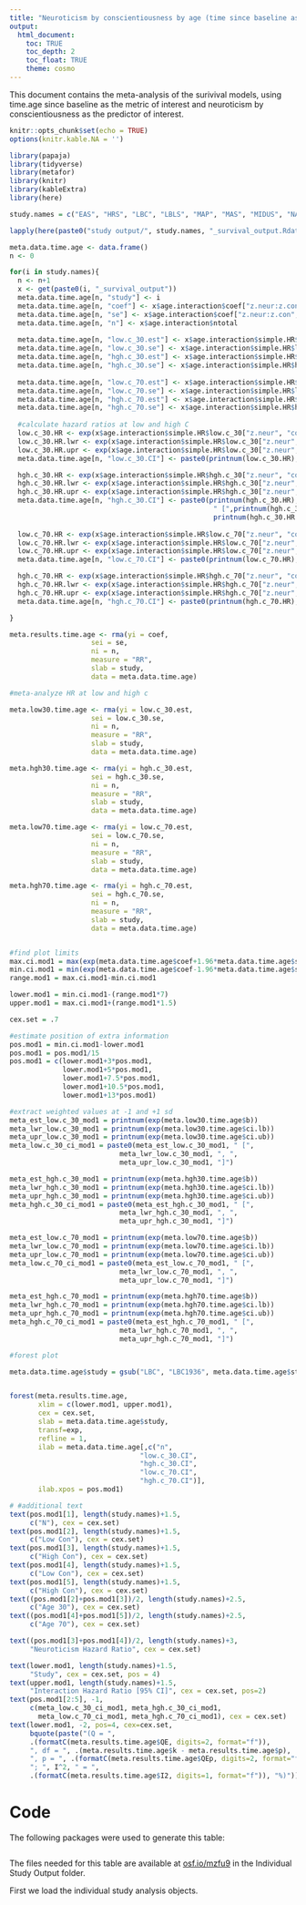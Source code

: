 ```yaml
---
title: "Neuroticism by conscientiousness by age (time since baseline as metric)"
output: 
  html_document:
    toc: TRUE
    toc_depth: 2
    toc_float: TRUE
    theme: cosmo
---
```

This document contains the meta-analysis of the surivival models, using time.age since baseline as the metric of interest and neuroticism by conscientiousness as the predictor of interest.

```r
knitr::opts_chunk$set(echo = TRUE)
options(knitr.kable.NA = '')
```


```r
library(papaja)
library(tidyverse)
library(metafor)
library(knitr)
library(kableExtra)
library(here)
```


```r
study.names = c("EAS", "HRS", "LBC", "LBLS", "MAP", "MAS", "MIDUS", "NAS", "OATS", "ROS", "SLS", "WLS")

lapply(here(paste0("study output/", study.names, "_survival_output.Rdata")), load, .GlobalEnv)
```

```r
meta.data.time.age <- data.frame()
n <- 0

for(i in study.names){
  n <- n+1
  x <- get(paste0(i, "_survival_output"))
  meta.data.time.age[n, "study"] <- i
  meta.data.time.age[n, "coef"] <- x$age.interaction$coef["z.neur:z.con", "coef"]
  meta.data.time.age[n, "se"] <- x$age.interaction$coef["z.neur:z.con", "se(coef)"]
  meta.data.time.age[n, "n"] <- x$age.interaction$ntotal
  
  meta.data.time.age[n, "low.c_30.est"] <- x$age.interaction$simple.HR$low.c_30["z.neur", "coef"]
  meta.data.time.age[n, "low.c_30.se"] <- x$age.interaction$simple.HR$low.c_30["z.neur", "se(coef)"]
  meta.data.time.age[n, "hgh.c_30.est"] <- x$age.interaction$simple.HR$hgh.c_30["z.neur", "coef"]
  meta.data.time.age[n, "hgh.c_30.se"] <- x$age.interaction$simple.HR$hgh.c_30["z.neur", "se(coef)"]
  
  meta.data.time.age[n, "low.c_70.est"] <- x$age.interaction$simple.HR$low.c_70["z.neur", "coef"]
  meta.data.time.age[n, "low.c_70.se"] <- x$age.interaction$simple.HR$low.c_70["z.neur", "se(coef)"]
  meta.data.time.age[n, "hgh.c_70.est"] <- x$age.interaction$simple.HR$hgh.c_70["z.neur", "coef"]
  meta.data.time.age[n, "hgh.c_70.se"] <- x$age.interaction$simple.HR$hgh.c_70["z.neur", "se(coef)"]
  
  #calculate hazard ratios at low and high C
  low.c_30.HR <- exp(x$age.interaction$simple.HR$low.c_30["z.neur", "coef"])
  low.c_30.HR.lwr <- exp(x$age.interaction$simple.HR$low.c_30["z.neur", "coef"] - 1.96*x$age.interaction$simple.HR$low.c_30["z.neur", "se(coef)"])
  low.c_30.HR.upr <- exp(x$age.interaction$simple.HR$low.c_30["z.neur", "coef"] + 1.96*x$age.interaction$simple.HR$low.c_30["z.neur", "se(coef)"])
  meta.data.time.age[n, "low.c_30.CI"] <- paste0(printnum(low.c_30.HR)," [",printnum(low.c_30.HR.lwr),", ",printnum(low.c_30.HR.upr),"]")

  hgh.c_30.HR <- exp(x$age.interaction$simple.HR$hgh.c_30["z.neur", "coef"])
  hgh.c_30.HR.lwr <- exp(x$age.interaction$simple.HR$hgh.c_30["z.neur", "coef"] - 1.96*x$age.interaction$simple.HR$hgh.c_30["z.neur", "se(coef)"])
  hgh.c_30.HR.upr <- exp(x$age.interaction$simple.HR$hgh.c_30["z.neur", "coef"] + 1.96*x$age.interaction$simple.HR$hgh.c_30["z.neur", "se(coef)"])
  meta.data.time.age[n, "hgh.c_30.CI"] <- paste0(printnum(hgh.c_30.HR),
                                                  " [",printnum(hgh.c_30.HR.lwr),", ",
                                                  printnum(hgh.c_30.HR.upr),"]")
  
  low.c_70.HR <- exp(x$age.interaction$simple.HR$low.c_70["z.neur", "coef"])
  low.c_70.HR.lwr <- exp(x$age.interaction$simple.HR$low.c_70["z.neur", "coef"] - 1.96*x$age.interaction$simple.HR$low.c_70["z.neur", "se(coef)"])
  low.c_70.HR.upr <- exp(x$age.interaction$simple.HR$low.c_70["z.neur", "coef"] + 1.96*x$age.interaction$simple.HR$low.c_70["z.neur", "se(coef)"])
  meta.data.time.age[n, "low.c_70.CI"] <- paste0(printnum(low.c_70.HR)," [",printnum(low.c_70.HR.lwr),", ",printnum(low.c_70.HR.upr),"]")

  hgh.c_70.HR <- exp(x$age.interaction$simple.HR$hgh.c_70["z.neur", "coef"])
  hgh.c_70.HR.lwr <- exp(x$age.interaction$simple.HR$hgh.c_70["z.neur", "coef"] - 1.96*x$age.interaction$simple.HR$hgh.c_70["z.neur", "se(coef)"])
  hgh.c_70.HR.upr <- exp(x$age.interaction$simple.HR$hgh.c_70["z.neur", "coef"] + 1.96*x$age.interaction$simple.HR$hgh.c_70["z.neur", "se(coef)"])
  meta.data.time.age[n, "hgh.c_70.CI"] <- paste0(printnum(hgh.c_70.HR)," [",printnum(hgh.c_70.HR.lwr),", ",printnum(hgh.c_70.HR.upr),"]")

}

meta.results.time.age <- rma(yi = coef, 
                    sei = se, 
                    ni = n,  
                    measure = "RR",
                    slab = study, 
                    data = meta.data.time.age)
```

```r
#meta-analyze HR at low and high c

meta.low30.time.age <- rma(yi = low.c_30.est, 
                    sei = low.c_30.se, 
                    ni = n,  
                    measure = "RR",
                    slab = study, 
                    data = meta.data.time.age)

meta.hgh30.time.age <- rma(yi = hgh.c_30.est, 
                    sei = hgh.c_30.se, 
                    ni = n,  
                    measure = "RR",
                    slab = study, 
                    data = meta.data.time.age)

meta.low70.time.age <- rma(yi = low.c_70.est, 
                    sei = low.c_70.se, 
                    ni = n,  
                    measure = "RR",
                    slab = study, 
                    data = meta.data.time.age)

meta.hgh70.time.age <- rma(yi = hgh.c_70.est, 
                    sei = hgh.c_70.se, 
                    ni = n,  
                    measure = "RR",
                    slab = study, 
                    data = meta.data.time.age)


#find plot limits
max.ci.mod1 = max(exp(meta.data.time.age$coef+1.96*meta.data.time.age$se))
min.ci.mod1 = min(exp(meta.data.time.age$coef-1.96*meta.data.time.age$se))
range.mod1 = max.ci.mod1-min.ci.mod1

lower.mod1 = min.ci.mod1-(range.mod1*7)
upper.mod1 = max.ci.mod1+(range.mod1*1.5)

cex.set = .7

#estimate position of extra information
pos.mod1 = min.ci.mod1-lower.mod1
pos.mod1 = pos.mod1/15
pos.mod1 = c(lower.mod1+3*pos.mod1,
             lower.mod1+5*pos.mod1,
             lower.mod1+7.5*pos.mod1,
             lower.mod1+10.5*pos.mod1,
             lower.mod1+13*pos.mod1)

#extract weighted values at -1 and +1 sd
meta_est_low.c_30_mod1 = printnum(exp(meta.low30.time.age$b))
meta_lwr_low.c_30_mod1 = printnum(exp(meta.low30.time.age$ci.lb))
meta_upr_low.c_30_mod1 = printnum(exp(meta.low30.time.age$ci.ub))
meta_low.c_30_ci_mod1 = paste0(meta_est_low.c_30_mod1, " [",
                           meta_lwr_low.c_30_mod1, ", ",
                           meta_upr_low.c_30_mod1, "]")

meta_est_hgh.c_30_mod1 = printnum(exp(meta.hgh30.time.age$b))
meta_lwr_hgh.c_30_mod1 = printnum(exp(meta.hgh30.time.age$ci.lb))
meta_upr_hgh.c_30_mod1 = printnum(exp(meta.hgh30.time.age$ci.ub))
meta_hgh.c_30_ci_mod1 = paste0(meta_est_hgh.c_30_mod1, " [",
                           meta_lwr_hgh.c_30_mod1, ", ",
                           meta_upr_hgh.c_30_mod1, "]")

meta_est_low.c_70_mod1 = printnum(exp(meta.low70.time.age$b))
meta_lwr_low.c_70_mod1 = printnum(exp(meta.low70.time.age$ci.lb))
meta_upr_low.c_70_mod1 = printnum(exp(meta.low70.time.age$ci.ub))
meta_low.c_70_ci_mod1 = paste0(meta_est_low.c_70_mod1, " [",
                           meta_lwr_low.c_70_mod1, ", ",
                           meta_upr_low.c_70_mod1, "]")

meta_est_hgh.c_70_mod1 = printnum(exp(meta.hgh70.time.age$b))
meta_lwr_hgh.c_70_mod1 = printnum(exp(meta.hgh70.time.age$ci.lb))
meta_upr_hgh.c_70_mod1 = printnum(exp(meta.hgh70.time.age$ci.ub))
meta_hgh.c_70_ci_mod1 = paste0(meta_est_hgh.c_70_mod1, " [",
                           meta_lwr_hgh.c_70_mod1, ", ",
                           meta_upr_hgh.c_70_mod1, "]")

```

```r
#forest plot

meta.data.time.age$study = gsub("LBC", "LBC1936", meta.data.time.age$study)


forest(meta.results.time.age,
       xlim = c(lower.mod1, upper.mod1),
       cex = cex.set,
       slab = meta.data.time.age$study,
       transf=exp,
       refline = 1,
       ilab = meta.data.time.age[,c("n",
                                "low.c_30.CI",
                                "hgh.c_30.CI",
                                "low.c_70.CI",
                                "hgh.c_70.CI")],
       ilab.xpos = pos.mod1)

# #additional text
text(pos.mod1[1], length(study.names)+1.5,
     c("N"), cex = cex.set)
text(pos.mod1[2], length(study.names)+1.5,
     c("Low Con"), cex = cex.set)
text(pos.mod1[3], length(study.names)+1.5,
     c("High Con"), cex = cex.set)
text(pos.mod1[4], length(study.names)+1.5,
     c("Low Con"), cex = cex.set)
text(pos.mod1[5], length(study.names)+1.5,
     c("High Con"), cex = cex.set)
text((pos.mod1[2]+pos.mod1[3])/2, length(study.names)+2.5,
     c("Age 30"), cex = cex.set)
text((pos.mod1[4]+pos.mod1[5])/2, length(study.names)+2.5,
     c("Age 70"), cex = cex.set)

text((pos.mod1[3]+pos.mod1[4])/2, length(study.names)+3,
     "Neuroticism Hazard Ratio", cex = cex.set)

text(lower.mod1, length(study.names)+1.5,
     "Study", cex = cex.set, pos = 4)
text(upper.mod1, length(study.names)+1.5,
     "Interaction Hazard Ratio [95% CI]", cex = cex.set, pos=2)
text(pos.mod1[2:5], -1,
     c(meta_low.c_30_ci_mod1, meta_hgh.c_30_ci_mod1, 
       meta_low.c_70_ci_mod1, meta_hgh.c_70_ci_mod1), cex = cex.set)
text(lower.mod1, -2, pos=4, cex=cex.set,
     bquote(paste("(Q = ",
     .(formatC(meta.results.time.age$QE, digits=2, format="f")),
     ", df = ", .(meta.results.time.age$k - meta.results.time.age$p),
     ", p = ", .(formatC(meta.results.time.age$QEp, digits=2, format="f")),
     "; ", I^2, " = ",
     .(formatC(meta.results.time.age$I2, digits=1, format="f")), "%)")))

```

# Code

The following packages were used to generate this table: 

```r
```

The files needed for this table are available at [osf.io/mzfu9](https://osf.io/mzfu9/) in the Individual Study Output folder.

First we load the individual study analysis objects.

```r
```

```r
```

```r
```

```r
```